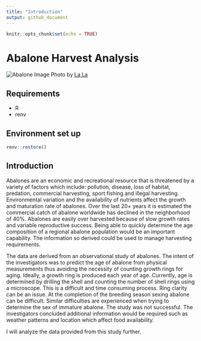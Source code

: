 ```yaml
---
title: "Introduction"
output: github_document
---
```


```r
knitr::opts_chunk$set(echo = TRUE)
```

# Abalone Harvest Analysis

![Abalone Image](img/abalone.jpg)
Photo by [La La](https://unsplash.com/@larrylam)

## Requirements

- R
- renv

##  Environment set up

```r
renv::restore()
```

## Introduction

Abalones are an economic and recreational resource that is threatened by a variety of factors which include: pollution, disease, loss of habitat, predation, commercial harvesting, sport fishing and illegal harvesting. Environmental variation and the availability of nutrients affect the growth and maturation rate of abalones. Over the last 20+ years it is estimated the commercial catch of abalone worldwide has declined in the neighborhood of 40%. Abalones are easily over harvested because of slow growth rates and variable reproductive success. Being able to quickly determine the age composition of a regional abalone population would be an important capability. The information so derived could be used to manage harvesting requirements.

The data are derived from an observational study of abalones. The intent of the investigators was to predict the age of abalone from physical measurements thus avoiding the necessity of counting growth rings for aging. Ideally, a growth ring is produced each year of age.
Currently, age is determined by drilling the shell and counting the number of shell rings using a microscope. This is a difficult and time consuming process. Ring clarity can be an issue. At the completion of the breeding season sexing abalone can be difficult. Similar difficulties are experienced when trying to determine the sex of immature abalone.
The study was not successful. The investigators concluded additional information would be required such as weather patterns and location which affect food availability.

I will analyze the data provided from this study further.
